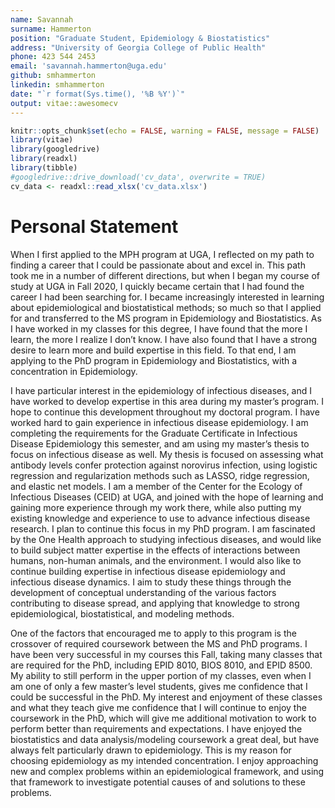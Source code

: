 ```yaml
---
name: Savannah
surname: Hammerton
position: "Graduate Student, Epidemiology & Biostatistics"
address: "University of Georgia College of Public Health"
phone: 423 544 2453 
email: 'savannah.hammerton@uga.edu'
github: smhammerton
linkedin: smhammerton
date: "`r format(Sys.time(), '%B %Y')`"
output: vitae::awesomecv
---
```


```r
knitr::opts_chunk$set(echo = FALSE, warning = FALSE, message = FALSE)
library(vitae)
library(googledrive)
library(readxl)
library(tibble)
#googledrive::drive_download('cv_data', overwrite = TRUE)
cv_data <- readxl::read_xlsx('cv_data.xlsx')
```

# Personal Statement  

\setlength\parindent{24pt} When I first applied to the MPH program at UGA, I reflected on my path to finding a career that I could be passionate about and excel in. This path took me in a number of different directions, but when I began my course of study at UGA in Fall 2020, I quickly became certain that I had found the career I had been searching for. I became increasingly interested in learning about epidemiological and biostatistical methods; so much so that I applied for and transferred to the MS program in Epidemiology and Biostatistics. As I have worked in my classes for this degree, I have found that the more I learn, the more I realize I don’t know. I have also found that I have a strong desire to learn more and build expertise in this field. To that end, I am applying to the PhD program in Epidemiology and Biostatistics, with a concentration in Epidemiology. 

\setlength\parindent{24pt} I have particular interest in the epidemiology of infectious diseases, and I have worked to develop expertise in this area during my master's program. I hope to continue this development throughout my doctoral program. I have worked hard to gain experience in infectious disease epidemiology. I am completing the requirements for the Graduate Certificate in Infectious Disease Epidemiology this semester, and am using my master's thesis to focus on infectious disease as well. My thesis is focused on assessing what antibody levels confer protection against norovirus infection, using logistic regression and regularization methods such as LASSO, ridge regression, and elastic net models. I am a member of the Center for the Ecology of Infectious Diseases (CEID) at UGA, and joined with the hope of learning and gaining more experience through my work there, while also putting my existing knowledge and experience to use to advance infectious disease research. I plan to continue this focus in my PhD program. I am fascinated by the One Health approach to studying infectious diseases, and would like to build subject matter expertise in the effects of interactions between humans, non-human animals, and the environment. I would also like to continue building expertise in infectious disease epidemiology and infectious disease dynamics. I aim to study these things through the development of conceptual understanding of the various factors contributing to disease spread, and applying that knowledge to strong epidemiological, biostatistical, and modeling methods. 

\setlength\parindent{24pt} One of the factors that encouraged me to apply to this program is the crossover of required coursework between the MS and PhD programs. I have been very successful in my courses this Fall, taking many classes that are required for the PhD, including EPID 8010, BIOS 8010, and EPID 8500. My ability to still perform in the upper portion of my classes, even when I am one of only a few master's level students, gives me confidence that I could be successful in the PhD. My interest and enjoyment of these classes and what they teach give me confidence that I will continue to enjoy the coursework in the PhD, which will give me additional motivation to work to perform better than requirements and expectations. I have enjoyed the biostatistics and data analysis/modeling coursework a great deal, but have always felt particularly drawn to epidemiology. This is my reason for choosing epidemiology as my intended concentration. I enjoy approaching new and complex problems within an epidemiological framework, and using that framework to investigate potential causes of and solutions to these problems. 
